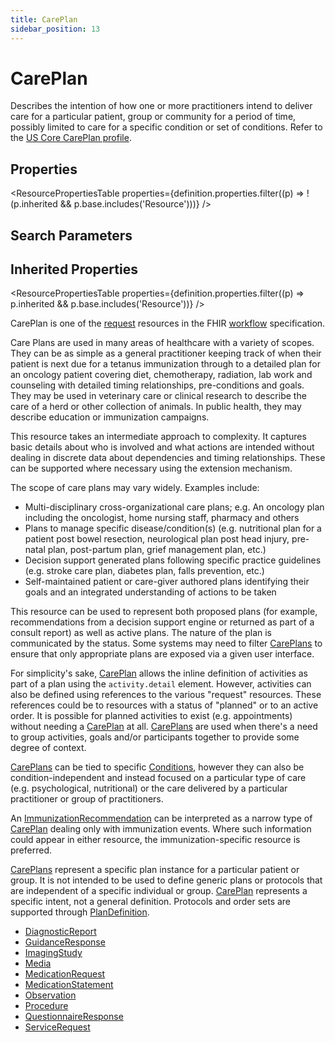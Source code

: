 ```yaml
---
title: CarePlan
sidebar_position: 13
---
```


# CarePlan

Describes the intention of how one or more practitioners intend to deliver care for a particular patient, group or community for a period of time, possibly limited to care for a specific condition or set of conditions. Refer to the [US Core CarePlan profile](https://hl7.org/fhir/us/core/stu3.1.1/StructureDefinition-us-core-careplan.html).

<Tabs queryString="section">
<TabItem value="schema" label="Schema" default>


## Properties


<ResourcePropertiesTable properties={definition.properties.filter((p) => !(p.inherited && p.base.includes('Resource')))} />

## Search Parameters

<SearchParamsTable searchParams={definition.searchParameters} />

## Inherited Properties

<ResourcePropertiesTable properties={definition.properties.filter((p) => p.inherited && p.base.includes('Resource'))} />

</TabItem>
  <TabItem value="usage" label="Usage">
    <div> <a name="scope"></a>   <p>CarePlan is one of the <a href="https://www.hl7.org/fhir/workflow.html#request">request</a> resources in the FHIR <a href="https://www.hl7.org/fhir/workflow.html">workflow</a> specification.</p>  <p>  Care Plans are used in many areas of healthcare with a variety of scopes. They can be as simple as a general practitioner keeping track of when their  patient is next due for a tetanus immunization through to a detailed plan for an oncology patient covering diet, chemotherapy, radiation, lab work and counseling with detailed timing relationships, pre-conditions and goals. They may be used in veterinary care or clinical research to describe the care of a herd or other collection of animals.  In public health, they may describe education or immunization campaigns. </p> <p> This resource takes an intermediate approach to complexity.  It captures basic details about who is involved and what actions are intended without dealing in discrete data about dependencies and timing relationships.  These can be supported where necessary using the extension mechanism. </p> <p> The scope of care plans may vary widely.  Examples include: </p> <ul> <li> Multi-disciplinary cross-organizational care plans; e.g. An oncology plan including the  oncologist, home nursing staff, pharmacy and others </li> <li> Plans to manage specific disease/condition(s) (e.g. nutritional plan for a patient post bowel  resection, neurological plan post head injury, pre-natal plan, post-partum plan, grief management  plan, etc.) </li> <li> Decision support generated plans following specific practice guidelines (e.g. stroke care plan,  diabetes plan, falls prevention, etc.) </li> <li> Self-maintained patient or care-giver authored plans identifying their goals and an integrated understanding of actions to be taken </li> </ul> <p> This resource can be used to represent both proposed plans (for example, recommendations from a decision support engine or returned as part of a consult report) as well as active plans.  The nature of the plan is communicated by the status.  Some systems may need to filter <a href="/docs/api/fhir/resources/careplan">CarePlans</a> to ensure that only appropriate plans are exposed via a given user interface. </p> </div>
    </TabItem>
  <TabItem value="relationships" label="Relationships">
    <div> <a name="bnr"></a>  <p> For simplicity's sake, <a href="/docs/api/fhir/resources/careplan">CarePlan</a> allows the inline definition of activities as part of a plan using  the <code>activity.detail</code> element.  However, activities can also be defined using references to the various "request" resources.  These references could be to resources with a status of "planned" or to an active order.  It is possible for planned activities to exist (e.g. appointments) without needing a <a href="/docs/api/fhir/resources/careplan">CarePlan</a> at all.  <a href="/docs/api/fhir/resources/careplan">CarePlans</a> are used when there's a need to group activities, goals and/or participants together to provide some degree of context. </p> <p> <a href="/docs/api/fhir/resources/careplan">CarePlans</a> can be tied to specific <a href="/docs/api/fhir/resources/condition">Conditions</a>, however they can also be  condition-independent and instead focused on a particular type of care (e.g. psychological, nutritional) or the care delivered by a particular practitioner or group of practitioners. </p> <p> An <a href="/docs/api/fhir/resources/immunizationrecommendation">ImmunizationRecommendation</a> can be interpreted as a narrow type of <a href="/docs/api/fhir/resources/careplan">CarePlan</a> dealing only with immunization events.  Where such information could appear in either resource, the immunization-specific resource is preferred. </p> <p> <a href="/docs/api/fhir/resources/careplan">CarePlans</a> represent a specific plan instance for a particular patient or group.  It is not intended to be used to define generic plans or protocols that are independent of a specific individual or group.  <a href="/docs/api/fhir/resources/careplan">CarePlan</a> represents a specific intent, not a general definition.  Protocols and order sets are supported through <a href="/docs/api/fhir/resources/plandefinition">PlanDefinition</a>. </p> </div>
    </TabItem>
  
  <TabItem value="referencedBy" label="Referenced By">
    <ul><li><a href="/docs/api/fhir/resources/diagnosticreport">DiagnosticReport</a></li>
<li><a href="/docs/api/fhir/resources/guidanceresponse">GuidanceResponse</a></li>
<li><a href="/docs/api/fhir/resources/imagingstudy">ImagingStudy</a></li>
<li><a href="/docs/api/fhir/resources/media">Media</a></li>
<li><a href="/docs/api/fhir/resources/medicationrequest">MedicationRequest</a></li>
<li><a href="/docs/api/fhir/resources/medicationstatement">MedicationStatement</a></li>
<li><a href="/docs/api/fhir/resources/observation">Observation</a></li>
<li><a href="/docs/api/fhir/resources/procedure">Procedure</a></li>
<li><a href="/docs/api/fhir/resources/questionnaireresponse">QuestionnaireResponse</a></li>
<li><a href="/docs/api/fhir/resources/servicerequest">ServiceRequest</a></li></ul>
    </TabItem>

</Tabs>

